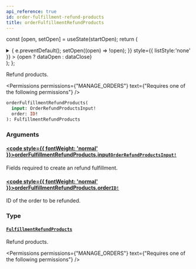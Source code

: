 ```yaml
---
api_reference: true
id: order-fulfillment-refund-products
title: orderFulfillmentRefundProducts
---
```






const [open, setOpen] = useState(startOpen);
return (
<details {...(open ? { open: true } : {})} className="details" style={{ border:'none', boxShadow:'none', background:'var(--ifm-background-color)' }}>
<summary
onClick={(e) => {
e.preventDefault();
setOpen((open) => !open);
}}
style={{ listStyle:'none' }} >
{open ? dataOpen : dataClose}
</summary>
{open && children}
</details>
);
};

Refund products.


<Permissions permissions={"MANAGE_ORDERS"} text={"Requires one of the following permissions"} />


```graphql
orderFulfillmentRefundProducts(
  input: OrderRefundProductsInput!
  order: ID!
): FulfillmentRefundProducts
```

### Arguments

#### [<code style={{ fontWeight: 'normal' }}>orderFulfillmentRefundProducts.<b>input</b></code>](#)<Bullet />[`OrderRefundProductsInput!`](../../../api-reference/orders/inputs/order-refund-products-input.mdx) <Badge class="badge badge--secondary" text="non-null"/> <Badge class="badge badge--secondary" text="input"/> <Badge class="badge badge--secondary" text="orders"/>

Fields required to create an refund fulfillment.

#### [<code style={{ fontWeight: 'normal' }}>orderFulfillmentRefundProducts.<b>order</b></code>](#)<Bullet />[`ID!`](../../../api-reference/miscellaneous/scalars/id.mdx) <Badge class="badge badge--secondary" text="non-null"/> <Badge class="badge badge--secondary" text="scalar"/> <Badge class="badge badge--secondary" text="miscellaneous"/>

ID of the order to be refunded.

### Type

#### [`FulfillmentRefundProducts`](../../../api-reference/orders/objects/fulfillment-refund-products.mdx) <Badge class="badge badge--secondary" text="object"/> <Badge class="badge badge--secondary" text="orders"/>

Refund products.


<Permissions permissions={"MANAGE_ORDERS"} text={"Requires one of the following permissions"} />


